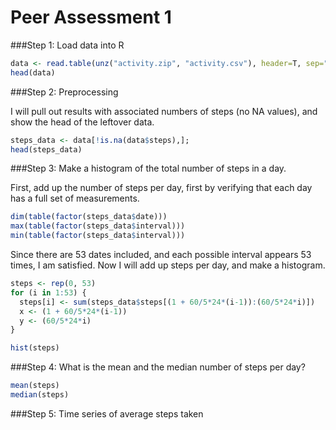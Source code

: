 Peer Assessment 1
========================================================

###Step 1: Load data into R

```r

data <- read.table(unz("activity.zip", "activity.csv"), header=T, sep=",");
head(data)

```

###Step 2: Preprocessing

I will pull out results with associated numbers of steps (no NA values), and show the head of the leftover data.

```r

steps_data <- data[!is.na(data$steps),];
head(steps_data)

```


###Step 3: Make a histogram of the total number of steps in a day.

First, add up the number of steps per day, first by verifying that each day has a full set of measurements.

```r
dim(table(factor(steps_data$date)))
max(table(factor(steps_data$interval)))
min(table(factor(steps_data$interval)))

```

Since there are 53 dates included, and each possible interval appears 53 times, I am satisfied. Now I will add up steps per day, and make a histogram.

```r
steps <- rep(0, 53)
for (i in 1:53) {
  steps[i] <- sum(steps_data$steps[(1 + 60/5*24*(i-1)):(60/5*24*i)])
  x <- (1 + 60/5*24*(i-1))
  y <- (60/5*24*i)
}

hist(steps)

```

###Step 4: What is the mean and the median number of steps per day?

```r
mean(steps)
median(steps)


```


###Step 5: Time series of average steps taken